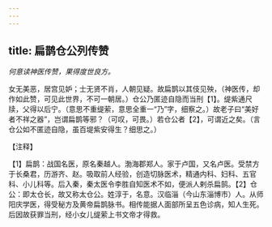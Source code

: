 ```yaml
---
---
---
```

title: 扁鹊仓公列传赞
---



*何意读神医传赞，果得度世良方。*

女无美恶，居宫见妒；士无贤不肖，人朝见疑。故扁鹊以其伎见殃，（神医传，却作如此赞，可见此世界，不可一朝居。）仓公乃匿迹自隐而当刑【1】。缇紫通尺牍，父得以后宁。（意思不重缇萦，意思全重一“乃”字，细察之。）故老子曰“美好者不祥之器”，岂谓扁鹊等邪？（可叹，可畏。）若仓公者【2】，可谓近之矣。（言仓公如不匿迹自隐，虽百堤紫安得生？细思之。）

【注释】

【1】扁鹊：战国名医，原名秦越人。渤海郡郑人。家于卢国，又名卢医。受禁方于长桑君，历游齐、赵。吸取前人经验，创造切脉医术，精通内科、妇科、五官科、小儿科等。后入秦，秦太医令李胜自知医术不如，便派人剌杀扁鹄。【2】仓公：即太仓长，故又称太仓公。姓淳于，名意。汉临淄（今山东淄博市）人。从师阳庆学医，得受秘方及黄帝扁鹊脉书。相传能据人面部所呈五色诊病，知人生死。后因故获罪当刑，经小女儿缇萦上书文帝才得救。